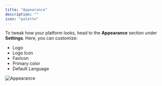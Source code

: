 ```yaml
---
title: "Appearance"
description: ""
icon: "palette"
---
```


<Snippet file="enterprise-feature.mdx" />

To tweak how your platform looks, head to the **Appearance** section under **Settings**. Here, you can customize:
- Logo
- Logo Icon
- Favicon
- Primary color
- Default Language

![Appearance](/resources/screenshots/appearance.png)

